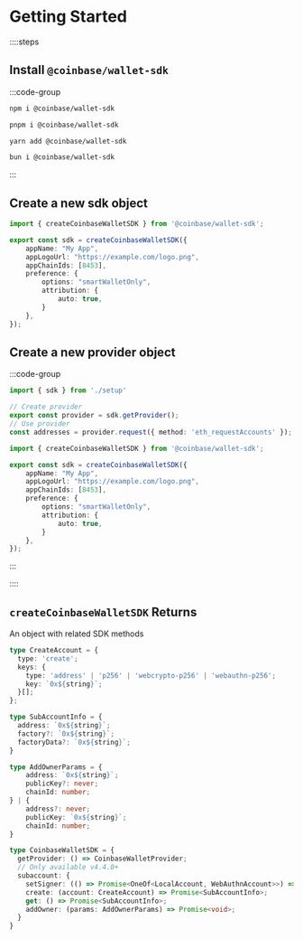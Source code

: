
# Getting Started

::::steps

## Install `@coinbase/wallet-sdk`

:::code-group

```bash [npm]
npm i @coinbase/wallet-sdk
```

```bash [pnpm]
pnpm i @coinbase/wallet-sdk
```

```bash [yarn]
yarn add @coinbase/wallet-sdk
```

```bash [bun]
bun i @coinbase/wallet-sdk
```

:::

## Create a new sdk object

```ts twoslash filename="setup.ts" [setup.ts]
import { createCoinbaseWalletSDK } from '@coinbase/wallet-sdk';

export const sdk = createCoinbaseWalletSDK({
    appName: "My App",
    appLogoUrl: "https://example.com/logo.png",
    appChainIds: [8453],
    preference: {
        options: "smartWalletOnly",
        attribution: {
            auto: true,
        }
    },
});
```

## Create a new provider object

:::code-group

```ts twoslash filename="provider.ts" [provider.ts]
import { sdk } from './setup'

// Create provider
export const provider = sdk.getProvider();
// Use provider
const addresses = provider.request({ method: 'eth_requestAccounts' });
```

```ts twoslash filename="setup.ts" [setup.ts]
import { createCoinbaseWalletSDK } from '@coinbase/wallet-sdk';

export const sdk = createCoinbaseWalletSDK({
    appName: "My App",
    appLogoUrl: "https://example.com/logo.png",
    appChainIds: [8453],
    preference: {
        options: "smartWalletOnly",
        attribution: {
            auto: true,
        }
    },
});
```

:::

::::

## `createCoinbaseWalletSDK` Returns

An object with related SDK methods

```ts
type CreateAccount = {
  type: 'create';
  keys: {
    type: 'address' | 'p256' | 'webcrypto-p256' | 'webauthn-p256';
    key: `0x${string}`;
  }[];
};

type SubAccountInfo = {
  address: `0x${string}`;
  factory?: `0x${string}`;
  factoryData?: `0x${string}`;
}

type AddOwnerParams = {
    address: `0x${string}`;
    publicKey?: never;
    chainId: number;
} | {
    address?: never;
    publicKey: `0x${string}`;
    chainId: number;
}

type CoinbaseWalletSDK = {
  getProvider: () => CoinbaseWalletProvider;
  // Only available v4.4.0+
  subaccount: {
    setSigner: (() => Promise<OneOf<LocalAccount, WebAuthnAccount>>) => void;
    create: (account: CreateAccount) => Promise<SubAccountInfo>;
    get: () => Promise<SubAccountInfo>;
    addOwner: (params: AddOwnerParams) => Promise<void>;
  }
}
```

<SdkParameters />
